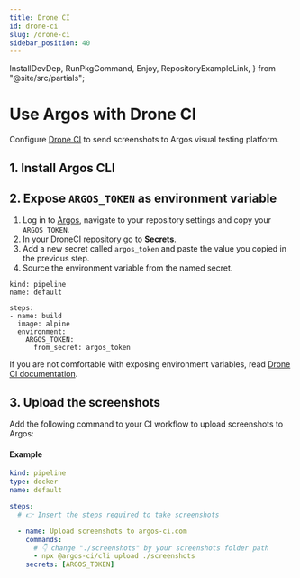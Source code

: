 ```yaml
---
title: Drone CI
id: drone-ci
slug: /drone-ci
sidebar_position: 40
---
```


  InstallDevDep,
  RunPkgCommand,
  Enjoy,
  RepositoryExampleLink,
} from "@site/src/partials";

# Use Argos with Drone CI

Configure [Drone CI](https://www.drone.io/) to send screenshots to Argos visual testing platform.

## 1. Install Argos CLI

<InstallDevDep dependency="@argos-ci/cli" />

## 2. Expose `ARGOS_TOKEN` as environment variable

1. Log in to [Argos](https://app.argos-ci.com), navigate to your repository settings and copy your `ARGOS_TOKEN`.
2. In your DroneCI repository go to **Secrets**.
3. Add a new secret called `argos_token` and paste the value you copied in the previous step.
4. Source the environment variable from the named secret.

```
kind: pipeline
name: default

steps:
- name: build
  image: alpine
  environment:
    ARGOS_TOKEN:
      from_secret: argos_token
```

If you are not comfortable with exposing environment variables, read [Drone CI documentation](https://docs.drone.io/secret/repository/).

## 3. Upload the screenshots

Add the following command to your CI workflow to upload screenshots to Argos:

<RunPkgCommand command="@argos-ci/cli upload ./screenshots" />

#### Example

```yml title=".drone.yml"
kind: pipeline
type: docker
name: default

steps:
  # 👉 Insert the steps required to take screenshots

  - name: Upload screenshots to argos-ci.com
    commands:
      # 👇 change "./screenshots" by your screenshots folder path
      - npx @argos-ci/cli upload ./screenshots
    secrets: [ARGOS_TOKEN]
```

<RepositoryExampleLink />

<Enjoy />
